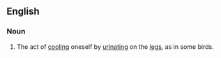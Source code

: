 ==English==
{{wikipedia}}

===Noun===
{{en-noun|-}}
# The act of [[cool]]ing oneself by [[urinate|urinating]] on the [[leg]]s, as in some birds.